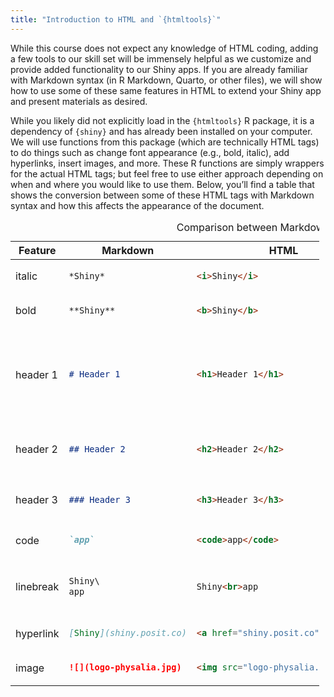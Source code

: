 ```yaml
---
title: "Introduction to HTML and `{htmltools}`"
---
```


While this course does not expect any knowledge of HTML coding, adding a few tools to our skill set will be immensely helpful as we customize and provide added functionality to our Shiny apps. If you are already familiar with Markdown syntax (in R Markdown, Quarto, or other files), we will show how to use some of these same features in HTML to extend your Shiny app and present materials as desired.

While you likely did not explicitly load in the `{htmltools}` R package, it is a dependency of `{shiny}` and has already been installed on your computer. We will use functions from this package (which are technically HTML tags) to do things such as change font appearance (e.g., bold, italic), add hyperlinks, insert images, and more. These R functions are simply wrappers for the actual HTML tags; but feel free to use either approach depending on when and where you would like to use them. Below, you'll find a table that shows the conversion between some of these HTML tags with Markdown syntax and how this affects the appearance of the document.

+-------------+-------------------------+------------------------------------+-------------------------------------+----------------------------+
| Feature     | Markdown                | HTML                               | `{htmltools}`                       | Output                     |
+=============+=========================+====================================+=====================================+============================+
| italic      | ``` markdown            | ``` html                           | ``` r                               | *\                         |
|             | *Shiny*                 | <i>Shiny</i>                       | em(Shiny)                           | Shiny*                     |
|             | ```                     | ```                                | ```                                 |                            |
+-------------+-------------------------+------------------------------------+-------------------------------------+----------------------------+
| bold        | ``` markdown            | ``` html                           | ``` r                               | **\                        |
|             | **Shiny**               | <b>Shiny</b>                       | strong(Shiny)                       | Shiny**                    |
|             | ```                     | ```                                | ```                                 |                            |
+-------------+-------------------------+------------------------------------+-------------------------------------+----------------------------+
| header 1    | ``` markdown            | ``` html                           | ``` r                               | # Header 1 {.unnumbered}   |
|             | # Header 1              | <h1>Header 1</h1>                  | h1(Header 1)                        |                            |
|             | ```                     | ```                                | ```                                 |                            |
+-------------+-------------------------+------------------------------------+-------------------------------------+----------------------------+
| header 2    | ``` markdown            | ``` html                           | ``` r                               | ## Header 2 {.unnumbered}  |
|             | ## Header 2             | <h2>Header 2</h2>                  | h2(Header 2)                        |                            |
|             | ```                     | ```                                | ```                                 |                            |
+-------------+-------------------------+------------------------------------+-------------------------------------+----------------------------+
| header 3    | ``` markdown            | ``` html                           | ``` r                               | ### Header 3 {.unnumbered} |
|             | ### Header 3            | <h3>Header 3</h3>                  | h3(Header 3)                        |                            |
|             | ```                     | ```                                | ```                                 |                            |
+-------------+-------------------------+------------------------------------+-------------------------------------+----------------------------+
| code        | ``` markdown            | ``` html                           | ``` r                               | `app`                      |
|             | `app`                   | <code>app</code>                   | code(app)                           |                            |
|             | ```                     | ```                                | ```                                 |                            |
+-------------+-------------------------+------------------------------------+-------------------------------------+----------------------------+
| linebreak   | ``` markdown            | ``` html                           | ``` r                               | Shiny\                     |
|             | Shiny\                  | Shiny<br>app                       | Shiny br() app                      |                            |
|             | app                     | ```                                | ```                                 | app                        |
|             | ```                     |                                    |                                     |                            |
+-------------+-------------------------+------------------------------------+-------------------------------------+----------------------------+
| hyperlink   | ``` markdown            | ``` html                           | ``` r                               | [Shiny](shiny.posit.co)    |
|             | [Shiny](shiny.posit.co) | <a href="shiny.posit.co">Shiny</a> | a("Shiny", href = "shiny.posit.co") |                            |
|             | ```                     | ```                                | ```                                 |                            |
+-------------+-------------------------+------------------------------------+-------------------------------------+----------------------------+
| image       | ``` markdown            | ``` html                           | ``` r                               | ![](logo-physalia.jpg)     |
|             | ![](logo-physalia.jpg)  | <img src="logo-physalia.jpg">      | img(src="logo-physalia.jpg")        |                            |
|             | ```                     | ```                                | ```                                 |                            |
+-------------+-------------------------+------------------------------------+-------------------------------------+----------------------------+

: Comparison between Markdown, HTML, and `{htmltools}` syntax
